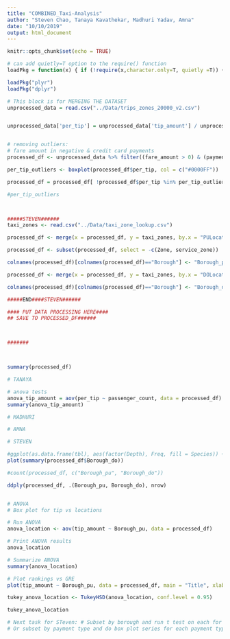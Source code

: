 ```yaml
---
title: "COMBINED_Taxi-Analysis"
author: "Steven Chao, Tanaya Kavathekar, Madhuri Yadav, Amna"
date: "10/10/2019"
output: html_document
---
```


```r
knitr::opts_chunk$set(echo = TRUE)
```

```r
# can add quietly=T option to the require() function
loadPkg = function(x) { if (!require(x,character.only=T, quietly =T)) { install.packages(x,dep=T,repos="http://cran.us.r-project.org"); if(!require(x,character.only=T)) stop("Package not found") } }
```

```r
loadPkg("plyr")
loadPkg("dplyr")

# This block is for MERGING THE DATASET
unprocessed_data = read.csv("../Data/trips_zones_20000_v2.csv")


unprocessed_data['per_tip'] = unprocessed_data['tip_amount'] / unprocessed_data['fare_amount'] 


# removing outliers:
# fare amount in negative & credit card payments
processed_df <- unprocessed_data %>% filter((fare_amount > 0) & (payment_type == 1) & (passenger_count < 7))

per_tip_outliers <- boxplot(processed_df$per_tip, col = c("#0000FF"))

processed_df = processed_df[ !processed_df$per_tip %in% per_tip_outliers$out, ]

#per_tip_outliers



#####STEVEN######
taxi_zones <- read.csv("../Data/taxi_zone_lookup.csv")

processed_df <- merge(x = processed_df, y = taxi_zones, by.x = "PULocationID", by.y = "LocationID", all.x = TRUE)

processed_df <- subset(processed_df, select = -c(Zone, service_zone))

colnames(processed_df)[colnames(processed_df)=="Borough"] <- "Borough_pu"

processed_df <- merge(x = processed_df, y = taxi_zones, by.x = "DOLocationID", by.y = "LocationID", all.x = TRUE)

colnames(processed_df)[colnames(processed_df)=="Borough"] <- "Borough_do"

#####END####STEVEN######

#### PUT DATA PROCESSING HERE####
## SAVE TO PROCESSED_DF######



#######



summary(processed_df)
```

####################################


```r
# TANAYA

# anova tests 
anova_tip_amount = aov(per_tip ~ passenger_count, data = processed_df)
summary(anova_tip_amount)
```

####################################


```r
# MADHURI

```

####################################


```r
# AMNA

```

####################################

```r
# STEVEN

#ggplot(as.data.frame(tbl), aes(factor(Depth), Freq, fill = Species)) + geom_col(position = 'dodge')
plot(summary(processed_df$Borough_do))

#count(processed_df, c("Borough_pu", "Borough_do"))

ddply(processed_df, .(Borough_pu, Borough_do), nrow)


# ANOVA
# Box plot for tip vs locations

# Run ANOVA
anova_location <- aov(tip_amount ~ Borough_pu, data = processed_df)

# Print ANOVA results
anova_location

# Summarize ANOVA
summary(anova_location)

# Plot rankings vs GRE
plot(tip_amount ~ Borough_pu, data = processed_df, main = "Title", xlab = "x", ylab = "y")

tukey_anova_location <- TukeyHSD(anova_location, conf.level = 0.95)

tukey_anova_location

# Next task for STeven: # Subset by borough and run t test on each for tip amount, could also a box plot series for each borough grouped by payment type
# Or subset by payment type and do box plot series for each payment type grouped by borough
```
####################################